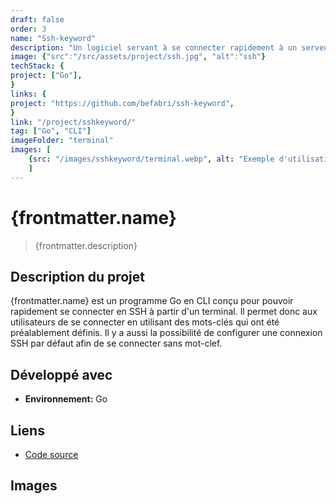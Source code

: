 ```yaml
---
draft: false
order: 3
name: "Ssh-keyword"
description: "Un logiciel servant à se connecter rapidement à un serveur SSH à l'aide de mots-clefs depuis un terminal."
image: {"src":"/src/assets/project/ssh.jpg", "alt":"ssh"}
techStack: {
project: ["Go"],
}
links: {
project: "https://github.com/befabri/ssh-keyword",
}
link: "/project/sshkeyword/"
tag: ["Go", "CLI"]
imageFolder: "terminal"
images: [
    {src: "/images/sshkeyword/terminal.webp", alt: "Exemple d'utilisation"}
    ]
---
```


# {frontmatter.name}

> {frontmatter.description}

## Description du projet

{frontmatter.name} est un programme Go en CLI conçu pour pouvoir rapidement se connecter en SSH à partir d'un terminal.
Il permet donc aux utilisateurs de se connecter en utilisant des mots-clés qui ont été préalablement définis. Il y a aussi la possibilité de configurer une connexion SSH par défaut afin de se connecter sans mot-clef.

## Développé avec

-   **Environnement:** Go

## Liens

-   [Code source](https://gitlab.com/befabri/ssh-keyword)

## Images